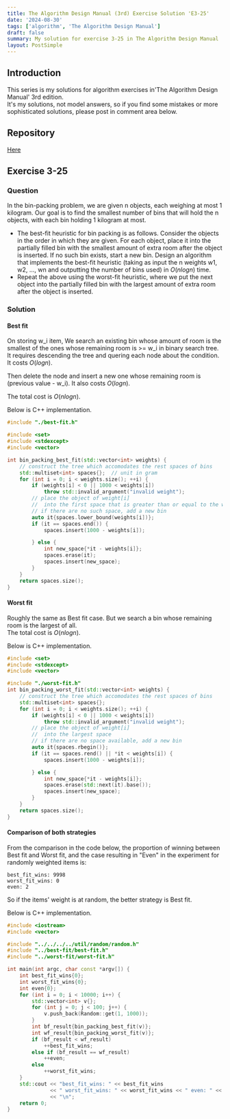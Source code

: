 ```yaml
---
title: The Algorithm Design Manual (3rd) Exercise Solution 'E3-25'
date: '2024-08-30'
tags: ['algorithm', 'The Algorithm Design Manual']
draft: false
summary: My solution for exercise 3-25 in The Algorithm Design Manual
layout: PostSimple
---
```


<TOCInline toc={props.toc} toHeading={4} asDisclosure={true} />

## Introduction

This series is my solutions for algorithm exercises in'The Algorithm Design Manual' 3rd edition.  
It's my solutions, not model answers, so if you find some mistakes or more sophisticated solutions, please post in comment area below.

## Repository

[Here](https://github.com/dede-20191130/tadm-solutions)

## Exercise 3-25

### Question

In the bin-packing problem, we are given n objects, each weighing at most
1 kilogram. Our goal is to find the smallest number of bins that will hold the n
objects, with each bin holding 1 kilogram at most.

- The best-fit heuristic for bin packing is as follows. Consider the objects
  in the order in which they are given. For each object, place it into the
  partially filled bin with the smallest amount of extra room after the object is inserted. If no such bin exists, start a new bin. Design an algorithm that implements the best-fit heuristic (taking as input the n weights
  w1, w2, ..., wn and outputting the number of bins used) in $O(n log n)$ time.
- Repeat the above using the worst-fit heuristic, where we put the next
  object into the partially filled bin with the largest amount of extra room
  after the object is inserted.

### Solution

#### Best fit

On storing w_i item, We search an existing bin whose amount of room is the smallest of the ones whose remaining room is >= w_i in binary search tree. It requires descending the tree and quering each node about the condition. It costs $O(logn)$.

Then delete the node and insert a new one whose remaining room is (previous value - w_i). It also costs $O(logn)$.

The total cost is $O(nlogn)$.

Below is C++ implementation.

```cpp
#include "./best-fit.h"

#include <set>
#include <stdexcept>
#include <vector>

int bin_packing_best_fit(std::vector<int> weights) {
    // construct the tree which accomodates the rest spaces of bins
    std::multiset<int> spaces{};  // unit in gram
    for (int i = 0; i < weights.size(); ++i) {
        if (weights[i] < 0 || 1000 < weights[i])
            throw std::invalid_argument("invalid weight");
        // place the object of weight[i]
        //  into the first space that is greater than or equal to the weight
        // if there are no such space, add a new bin
        auto it{spaces.lower_bound(weights[i])};
        if (it == spaces.end()) {
            spaces.insert(1000 - weights[i]);

        } else {
            int new_space{*it - weights[i]};
            spaces.erase(it);
            spaces.insert(new_space);
        }
    }
    return spaces.size();
}
```

#### Worst fit

Roughly the same as Best fit case. But we search a bin whose remaining room is the largest of all.  
The total cost is $O(nlogn)$.

Below is C++ implementation.

```cpp
#include <set>
#include <stdexcept>
#include <vector>

#include "./worst-fit.h"
int bin_packing_worst_fit(std::vector<int> weights) {
    // construct the tree which accomodates the rest spaces of bins
    std::multiset<int> spaces{};
    for (int i = 0; i < weights.size(); ++i) {
        if (weights[i] < 0 || 1000 < weights[i])
            throw std::invalid_argument("invalid weight");
        // place the object of weight[i]
        //  into the largest space
        // if there are no space available, add a new bin
        auto it{spaces.rbegin()};
        if (it == spaces.rend() || *it < weights[i]) {
            spaces.insert(1000 - weights[i]);

        } else {
            int new_space{*it - weights[i]};
            spaces.erase(std::next(it).base());
            spaces.insert(new_space);
        }
    }
    return spaces.size();
}
```

#### Comparison of both strategies

From the comparison in the code below, the proportion of winning between Best fit and Worst fit, and the case resulting in "Even" in the experiment for randomly weighted items is:

```
best_fit_wins: 9998
worst_fit_wins: 0
even: 2
```

So if the items' weight is at random, the better strategy is Best fit.

Below is C++ implementation.

```cpp
#include <iostream>
#include <vector>

#include "../../../../util/random/random.h"
#include "../best-fit/best-fit.h"
#include "../worst-fit/worst-fit.h"

int main(int argc, char const *argv[]) {
    int best_fit_wins{0};
    int worst_fit_wins{0};
    int even{0};
    for (int i = 0; i < 10000; i++) {
        std::vector<int> v{};
        for (int j = 0; j < 100; j++) {
            v.push_back(Random::get(1, 1000));
        }
        int bf_result{bin_packing_best_fit(v)};
        int wf_result{bin_packing_worst_fit(v)};
        if (bf_result < wf_result)
            ++best_fit_wins;
        else if (bf_result == wf_result)
            ++even;
        else
            ++worst_fit_wins;
    }
    std::cout << "best_fit_wins: " << best_fit_wins
              << " worst_fit_wins: " << worst_fit_wins << " even: " << even
              << "\n";
    return 0;
}

```
